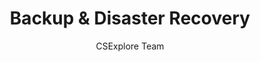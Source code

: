 ---
guideId: DBMS-101
moduleId: DBMS-21
title: Backup & Disaster Recovery
description: Learn strategies for database backup and disaster recovery planning.
author: CSExplore Team
---